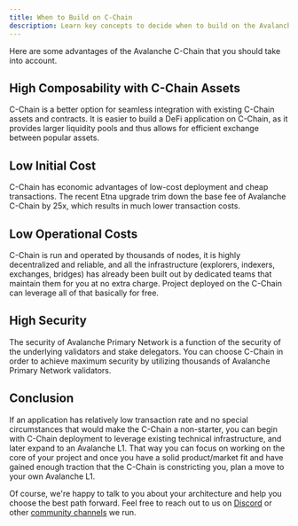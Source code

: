 ```yaml
---
title: When to Build on C-Chain
description: Learn key concepts to decide when to build on the Avalanche C-Chain.
---
```


Here are some advantages of the Avalanche C-Chain that you should take into account.

## High Composability with C-Chain Assets[​](#we-want-high-composability-with-c-chain-assets "Direct link to heading")

C-Chain is a better option for seamless integration with existing C-Chain assets and contracts. It is easier to build a DeFi application on C-Chain, as it provides larger liquidity pools and thus allows for efficient exchange between popular assets.

## Low Initial Cost[​](#we-want-low-initial-cost "Direct link to heading")

C-Chain has economic advantages of low-cost deployment and cheap transactions. The recent Etna upgrade trim down the base fee of Avalanche C-Chain by 25x, which results in much lower transaction costs.

## Low Operational Costs[​](#we-want-low-operational-costs "Direct link to heading")

C-Chain is run and operated by thousands of nodes, it is highly decentralized and reliable, and all the infrastructure (explorers, indexers, exchanges, bridges) has already been built out by dedicated teams that maintain them for you at no extra charge. Project deployed on the C-Chain can leverage all of that basically for free.

## High Security[​](#we-want-high-security "Direct link to heading")

The security of Avalanche Primary Network is a function of the security of the underlying validators and stake delegators. You can choose C-Chain in order to achieve maximum security by utilizing thousands of Avalanche Primary Network validators.

## Conclusion

If an application has relatively low transaction rate and no special circumstances that would make the C-Chain a non-starter, you can begin with C-Chain deployment to leverage existing technical infrastructure, and later expand to an Avalanche L1. That way you can focus on working on the core of your project and once you have a solid product/market fit and have gained enough traction that the C-Chain is constricting you, plan a move to your own Avalanche L1.

Of course, we're happy to talk to you about your architecture and help you choose the best path forward. Feel free to reach out to us on [Discord](https://chat.avalabs.org/) or other [community channels](https://www.avax.network/community) we run.